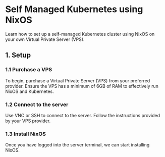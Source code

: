 # Self Managed Kubernetes using NixOS

Learn how to set up a self-managed Kubernetes cluster using NixOS on your own
Virtual Private Server (VPS).

## 1. Setup

### 1.1 Purchase a VPS

To begin, purchase a Virtual Private Server (VPS) from your preferred provider.
Ensure the VPS has a minimum of 6GB of RAM to effectively run NixOS and Kubernetes.

### 1.2 Connect to the server

Use VNC or SSH to connect to the server. Follow the instructions provided by
your VPS provider.

### 1.3 Install NixOS

Once you have logged into the server terminal, we can start installing NixOS.

```sh
```